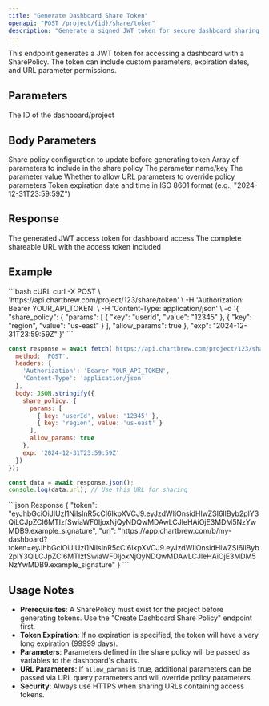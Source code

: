 ```yaml
---
title: "Generate Dashboard Share Token"
openapi: "POST /project/{id}/share/token"
description: "Generate a signed JWT token for secure dashboard sharing with optional parameters and expiration"
---
```


This endpoint generates a JWT token for accessing a dashboard with a SharePolicy. The token can include custom parameters, expiration dates, and URL parameter permissions.

## Parameters

<ParamField path="id" type="string" required>
  The ID of the dashboard/project
</ParamField>

## Body Parameters

<ParamField body="share_policy" type="object">
  Share policy configuration to update before generating token
  <Expandable title="Share Policy Object">
    <ParamField body="params" type="array">
      Array of parameters to include in the share policy
      <Expandable title="Parameter Object">
        <ParamField body="key" type="string">
          The parameter name/key
        </ParamField>
        <ParamField body="value" type="string">
          The parameter value
        </ParamField>
      </Expandable>
    </ParamField>
    <ParamField body="allow_params" type="boolean">
      Whether to allow URL parameters to override policy parameters
    </ParamField>
  </Expandable>
</ParamField>

<ParamField body="exp" type="string">
  Token expiration date and time in ISO 8601 format (e.g., "2024-12-31T23:59:59Z")
</ParamField>

## Response

<ResponseField name="token" type="string">
  The generated JWT access token for dashboard access
</ResponseField>

<ResponseField name="url" type="string">
  The complete shareable URL with the access token included
</ResponseField>

## Example

<RequestExample>
```bash cURL
curl -X POST \
  'https://api.chartbrew.com/project/123/share/token' \
  -H 'Authorization: Bearer YOUR_API_TOKEN' \
  -H 'Content-Type: application/json' \
  -d '{
    "share_policy": {
      "params": [
        {
          "key": "userId",
          "value": "12345"
        },
        {
          "key": "region",
          "value": "us-east"
        }
      ],
      "allow_params": true
    },
    "exp": "2024-12-31T23:59:59Z"
  }'
```

```javascript JavaScript
const response = await fetch('https://api.chartbrew.com/project/123/share/token', {
  method: 'POST',
  headers: {
    'Authorization': 'Bearer YOUR_API_TOKEN',
    'Content-Type': 'application/json'
  },
  body: JSON.stringify({
    share_policy: {
      params: [
        { key: 'userId', value: '12345' },
        { key: 'region', value: 'us-east' }
      ],
      allow_params: true
    },
    exp: '2024-12-31T23:59:59Z'
  })
});

const data = await response.json();
console.log(data.url); // Use this URL for sharing
```
</RequestExample>

<ResponseExample>
```json Response
{
  "token": "eyJhbGciOiJIUzI1NiIsInR5cCI6IkpXVCJ9.eyJzdWIiOnsidHlwZSI6IlByb2plY3QiLCJpZCI6MTIzfSwiaWF0IjoxNjQyNDQwMDAwLCJleHAiOjE3MDM5NzYwMDB9.example_signature",
  "url": "https://app.chartbrew.com/b/my-dashboard?token=eyJhbGciOiJIUzI1NiIsInR5cCI6IkpXVCJ9.eyJzdWIiOnsidHlwZSI6IlByb2plY3QiLCJpZCI6MTIzfSwiaWF0IjoxNjQyNDQwMDAwLCJleHAiOjE3MDM5NzYwMDB9.example_signature"
}
```
</ResponseExample>

## Usage Notes

- **Prerequisites**: A SharePolicy must exist for the project before generating tokens. Use the "Create Dashboard Share Policy" endpoint first.
- **Token Expiration**: If no expiration is specified, the token will have a very long expiration (99999 days).
- **Parameters**: Parameters defined in the share policy will be passed as variables to the dashboard's charts.
- **URL Parameters**: If `allow_params` is true, additional parameters can be passed via URL query parameters and will override policy parameters.
- **Security**: Always use HTTPS when sharing URLs containing access tokens.
